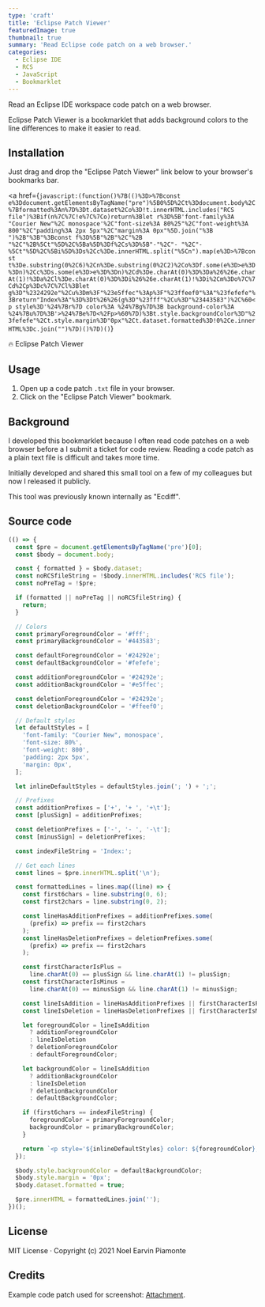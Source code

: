 ```yaml
---
type: 'craft'
title: 'Eclipse Patch Viewer'
featuredImage: true
thumbnail: true
summary: 'Read Eclipse code patch on a web browser.'
categories:
  - Eclipse IDE
  - RCS
  - JavaScript
  - Bookmarklet
---
```


Read an Eclipse IDE workspace code patch on a web browser.

Eclipse Patch Viewer is a bookmarklet that adds background colors to the line differences to make it easier to read.

## Installation

Just drag and drop the "Eclipse Patch Viewer" link below to your browser's bookmarks bar.

<a
  href={`javascript:(function()%7B(()%3D>%7Bconst e%3Ddocument.getElementsByTagName("pre")%5B0%5D%2Ct%3Ddocument.body%2C%7Bformatted%3An%7D%3Dt.dataset%2Co%3D!t.innerHTML.includes("RCS file")%3Bif(n%7C%7C!e%7C%7Co)return%3Blet r%3D%5B'font-family%3A "Courier New"%2C monospace'%2C"font-size%3A 80%25"%2C"font-weight%3A 800"%2C"padding%3A 2px 5px"%2C"margin%3A 0px"%5D.join("%3B ")%2B"%3B"%3Bconst f%3D%5B"%2B"%2C"%2B "%2C"%2B%5Ct"%5D%2C%5Ba%5D%3Df%2Cs%3D%5B"-"%2C"- "%2C"-%5Ct"%5D%2C%5Bi%5D%3Ds%2Cc%3De.innerHTML.split("%5Cn").map(e%3D>%7Bconst t%3De.substring(0%2C6)%2Cn%3De.substring(0%2C2)%2Co%3Df.some(e%3D>e%3D%3Dn)%2Cc%3Ds.some(e%3D>e%3D%3Dn)%2Cd%3De.charAt(0)%3D%3Da%26%26e.charAt(1)!%3Da%2Cl%3De.charAt(0)%3D%3Di%26%26e.charAt(1)!%3Di%2Cm%3Do%7C%7Cd%2Cp%3Dc%7C%7Cl%3Blet g%3D"%2324292e"%2Cu%3Dm%3F"%23e5ffec"%3Ap%3F"%23ffeef0"%3A"%23fefefe"%3Breturn"Index%3A"%3D%3Dt%26%26(g%3D"%23fff"%2Cu%3D"%23443583")%2C%60<p style%3D'%24%7Br%7D color%3A %24%7Bg%7D%3B background-color%3A %24%7Bu%7D%3B'>%24%7Be%7D<%2Fp>%60%7D)%3Bt.style.backgroundColor%3D"%23fefefe"%2Ct.style.margin%3D"0px"%2Ct.dataset.formatted%3D!0%2Ce.innerHTML%3Dc.join("")%7D)()%7D)()`}
>
  🔥 Eclipse Patch Viewer
</a>

## Usage

1. Open up a code patch `.txt` file in your browser.
2. Click on the "Eclipse Patch Viewer" bookmark.

## Background

I developed this bookmarklet because I often read code patches on a web browser before a I submit a ticket for code review. Reading a code patch as a plain text file is difficult and takes more time.

Initially developed and shared this small tool on a few of my colleagues but now I released it publicly.

This tool was previously known internally as "Ecdiff".

## Source code

```javascript
(() => {
  const $pre = document.getElementsByTagName('pre')[0];
  const $body = document.body;

  const { formatted } = $body.dataset;
  const noRCSfileString = !$body.innerHTML.includes('RCS file');
  const noPreTag = !$pre;

  if (formatted || noPreTag || noRCSfileString) {
    return;
  }

  // Colors
  const primaryForegroundColor = '#fff';
  const primaryBackgroundColor = '#443583';

  const defaultForegroundColor = '#24292e';
  const defaultBackgroundColor = '#fefefe';

  const additionForegroundColor = '#24292e';
  const additionBackgroundColor = '#e5ffec';

  const deletionForegroundColor = '#24292e';
  const deletionBackgroundColor = '#ffeef0';

  // Default styles
  let defaultStyles = [
    'font-family: "Courier New", monospace',
    'font-size: 80%',
    'font-weight: 800',
    'padding: 2px 5px',
    'margin: 0px',
  ];

  let inlineDefaultStyles = defaultStyles.join('; ') + ';';

  // Prefixes
  const additionPrefixes = ['+', '+ ', '+\t'];
  const [plusSign] = additionPrefixes;

  const deletionPrefixes = ['-', '- ', '-\t'];
  const [minusSign] = deletionPrefixes;

  const indexFileString = 'Index:';

  // Get each lines
  const lines = $pre.innerHTML.split('\n');

  const formattedLines = lines.map((line) => {
    const first6chars = line.substring(0, 6);
    const first2chars = line.substring(0, 2);

    const lineHasAdditionPrefixes = additionPrefixes.some(
      (prefix) => prefix == first2chars
    );
    const lineHasDeletionPrefixes = deletionPrefixes.some(
      (prefix) => prefix == first2chars
    );

    const firstCharacterIsPlus =
      line.charAt(0) == plusSign && line.charAt(1) != plusSign;
    const firstCharacterIsMinus =
      line.charAt(0) == minusSign && line.charAt(1) != minusSign;

    const lineIsAddition = lineHasAdditionPrefixes || firstCharacterIsPlus;
    const lineIsDeletion = lineHasDeletionPrefixes || firstCharacterIsMinus;

    let foregroundColor = lineIsAddition
      ? additionForegroundColor
      : lineIsDeletion
      ? deletionForegroundColor
      : defaultForegroundColor;

    let backgroundColor = lineIsAddition
      ? additionBackgroundColor
      : lineIsDeletion
      ? deletionBackgroundColor
      : defaultBackgroundColor;

    if (first6chars == indexFileString) {
      foregroundColor = primaryForegroundColor;
      backgroundColor = primaryBackgroundColor;
    }

    return `<p style='${inlineDefaultStyles} color: ${foregroundColor}; background-color: ${backgroundColor};'>${line}</p>`;
  });

  $body.style.backgroundColor = defaultBackgroundColor;
  $body.style.margin = '0px';
  $body.dataset.formatted = true;

  $pre.innerHTML = formattedLines.join('');
})();
```

## License

MIT License &middot; Copyright (c) 2021 Noel Earvin Piamonte

## Credits

Example code patch used for screenshot: [Attachment](https://bugzillaattachments.eclipsecontent.org/bugs/attachment.cgi?id=78905).
